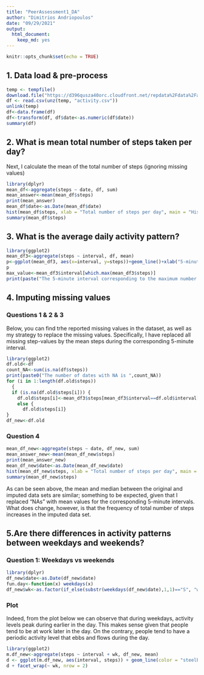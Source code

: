 ```yaml
---
title: "PeerAssessment1_DA" 
author: "Dimitrios Andriopoulos"
date: "09/29/2021"
output:
  html_document:
    keep_md: yes
---
```


```r
knitr::opts_chunk$set(echo = TRUE)
```

## 1. Data load & pre-process
```r
temp <- tempfile()
download.file("https://d396qusza40orc.cloudfront.net/repdata%2Fdata%2Factivity.zip",temp)
df <- read.csv(unz(temp, "activity.csv"))
unlink(temp)
df<-data.frame(df)
df<-transform(df, df$date<-as.numeric(df$date))
summary(df)
```

## 2. What is mean total number of steps taken per day?

Next, I calculate the mean of the total number of steps (ignoring missing values)

```r
library(dplyr)
mean_df<-aggregate(steps ~ date, df, sum)
mean_answer<-mean(mean_df$steps)
print(mean_answer)
mean_df$date<-as.Date(mean_df$date)
hist(mean_df$steps, xlab = "Total number of steps per day", main = "Histogram of total number of steps taken each day")
summary(mean_df$steps)
```

## 3. What is the average daily activity pattern?
```r
library(ggplot2)
mean_df3<-aggregate(steps ~ interval, df, mean)
p<-ggplot(mean_df3, aes(x=interval, y=steps))+geom_line()+xlab("5-minute interval (min)")+ylab("Average number of steps taken (# of steps)")
p
max_value<-mean_df3$interval[which.max(mean_df3$steps)]
print(paste("The 5-minute interval corresponding to the maximum number of steps, on average across all days, is", max_value))
```

## 4. Imputing missing values
### Questions 1 & 2 & 3
Below, you can find trhe reported missing values in the dataset, as well as my strategy to replace the missing values. Specifically, I have replaced all missing step-values by the mean steps during the corresponding 5-minute interval.
```r
library(ggplot2)
df.old<-df
count_NA<-sum(is.na(df$steps))
print(paste0("The number of dates with NA is ",count_NA))
for (i in 1:length(df.old$steps)) 
  {
  if (is.na(df.old$steps[i])) {
    df.old$steps[i]<-mean_df3$steps[mean_df3$interval==df.old$interval[i]]}
    else {
      df.old$steps[i]}
}
df_new<-df.old
```
### Question 4
``` r
mean_df_new<-aggregate(steps ~ date, df_new, sum)
mean_answer_new<-mean(mean_df_new$steps)
print(mean_answer_new)
mean_df_new$date<-as.Date(mean_df_new$date)
hist(mean_df_new$steps, xlab = "Total number of steps per day", main = "Histogram of total number of steps taken each day (NA replaced)")
summary(mean_df_new$steps)
```
As can be seen above, the mean and median between the original and imputed data sets are similar; something to be expected, given that I replaced "NAs" with mean values for the corresponding 5-minute intervals. What does change, however, is that the frequency of total number of steps increases in the imputed data set. 

## 5.Are there differences in activity patterns between weekdays and weekends?
### Question 1: Weekdays vs weekends
``` r
library(dplyr)
df_new$date<-as.Date(df_new$date)
fun.day<-function(x) weekdays(x)
df_new$wk<-as.factor(if_else(substr(weekdays(df_new$date),1,1)=="S", "weekend","weekday"))
```

### Plot 
Indeed, from the plot below we can observe that during weekdays, activity levels peak during earlier in the day. This makes sense given that people tend to be at work later in the day. On the contrary, people tend to have a periodic activity level that ebbs and flows during the day.

``` r
library(ggplot2)
m.df_new<-aggregate(steps ~ interval + wk, df_new, mean)
d <- ggplot(m.df_new, aes(interval, steps)) + geom_line(color = "steelblue", size = 0.5) + theme(aspect.ratio = 1)
d + facet_wrap(~ wk, nrow = 2)
```